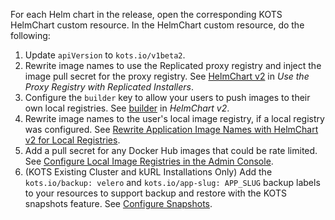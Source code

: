 For each Helm chart in the release, open the corresponding KOTS HelmChart custom resource. In the HelmChart custom resource, do the following:
   1. Update `apiVersion` to `kots.io/v1beta2`.
   1. Rewrite image names to use the Replicated proxy registry and inject the image pull secret for the proxy registry. See [HelmChart v2](/vendor/private-images-kots#helmchart-v2) in _Use the Proxy Registry with Replicated Installers_.
   1. Configure the `builder` key to allow your users to push images to their own local registries. See [builder](/reference/custom-resource-helmchart-v2#builder) in _HelmChart v2_.
   1. Rewrite image names to the user's local image registry, if a local registry was configured. See [Rewrite Application Image Names with HelmChart v2 for Local Registries](/vendor/helmchart-local-registries).
   1. Add a pull secret for any Docker Hub images that could be rate limited. See [Configure Local Image Registries in the Admin Console](/enterprise/image-registry-settings).
   1. (KOTS Existing Cluster and kURL Installations Only) Add the `kots.io/backup: velero` and `kots.io/app-slug: APP_SLUG` backup labels to your resources to support backup and restore with the KOTS snapshots feature. See [Configure Snapshots](/vendor/snapshots-configuring-backups).